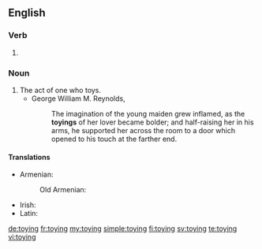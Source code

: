 ==English==

===Verb===
{{head|en|present participle}}

# {{present participle of|toy|lang=en|nocat=1}}

===Noun===
{{en-noun}}

# The act of one who toys.
#* George William M. Reynolds, ''{{w|The Mysteries of London}}''
#*: The imagination of the young maiden grew inflamed, as the '''toyings''' of her lover became bolder; and half-raising her in his arms, he supported her across the room to a door which opened to his touch at the farther end.

====Translations====
{{trans-top|the act of one who toys}}
* Armenian:
*: Old Armenian: {{t|xcl|խնծիղ}}
{{trans-mid}}
* Irish: {{t|ga|áilleagánacht|f}}
* Latin: {{t|la|lūsus|m}}
{{trans-bottom}}

[[de:toying]]
[[fr:toying]]
[[my:toying]]
[[simple:toying]]
[[fi:toying]]
[[sv:toying]]
[[te:toying]]
[[vi:toying]]